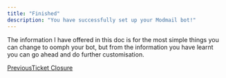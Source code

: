 ```yaml
---
title: "Finished"
description: "You have successfully set up your Modmail bot!"
---
```


The information I have offered in this doc is for the most simple things you can change to oomph your bot, but from the information you have learnt you can go ahead and do further customisation.

[PreviousTicket Closure](/modmail-setup/basic-config/ticket-closure)
